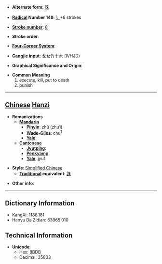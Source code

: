 * '''Alternate form''': [[誅]]

* '''[[Wiktionary:Chinese radical index| Radical]] Number 149''': [[Wiktionary:Chinese radical index 讠|讠]]+6 strokes

* '''[[Wiktionary:Chinese total strokes index|Stroke number]]''': [[Wiktionary:Chinese total strokes index 8|8]]

* '''Stroke order''': 

* '''[[Wiktionary:Chinese four corner index|Four-Corner System]]''': 

* '''[[Wiktionary:Chinese Cangjie index|Cangjie input]]''': 戈女竹十木 (IVHJD)

* '''Graphical Significance and Origin''': 

* '''Common Meaning'''
*#execute, kill, put to death
*# punish


----

== [[Chinese]] [[Hanzi]] ==

* '''Romanizations'''
** '''[[Mandarin]]'''
*** '''[[Pinyin]]''': zhū (zhu1)
*** '''[[Wade-Giles]]''': chu<sup>1</sup>
*** '''[[Yale]]''': 
** '''[[Cantonese]]'''
*** '''[[Jyutping]]''':
*** '''[[Penkyamp]]''': 
*** '''[[Yale]]''': jyu1

* '''Style''': [[Simplified Chinese]] 
** '''[[Traditional Chinese|Traditional]] equivalent''': [[誅]]

* '''Other info''': 

----

== Dictionary Information ==

* KangXi: 1188.181
* Hanyu Da Zidian: 63965.010

== Technical Information ==

* '''Unicode''':
** Hex: 8BDB
** Decimal: 35803
